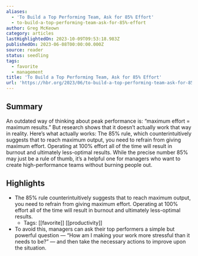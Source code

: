```yaml
---
aliases:
  - 'To Build a Top Performing Team, Ask for 85% Effort'
  - to-build-a-top-performing-team-ask-for-85%-effort
author: Greg McKeown
category: articles
lastHighlightedOn: 2023-10-09T09:53:18.983Z
publishedOn: 2023-06-08T00:00:00.000Z
source: reader
status: seedling
tags:
  - favorite
  - management
title: 'To Build a Top Performing Team, Ask for 85% Effort'
url: 'https://hbr.org/2023/06/to-build-a-top-performing-team-ask-for-85-effort'
---
```

## Summary

An outdated way of thinking about peak performance is: “maximum effort = maximum results.” But research shows that it doesn’t actually work that way in reality. Here’s what actually works: The 85% rule, which counterintuitively suggests that to reach maximum output, you need to refrain from giving maximum effort. Operating at 100% effort all of the time will result in burnout and ultimately less-optimal results. While the precise number 85% may just be a rule of thumb, it’s a helpful one for managers who want to create high-performance teams without burning people out.

## Highlights

- The 85% rule counterintuitively suggests that to reach maximum output, you need to refrain from giving maximum effort. Operating at 100% effort all of the time will result in burnout and ultimately less-optimal results.
    - Tags: [[favorite]] [[productivity]]
- To avoid this, managers can ask their top performers a simple but powerful question — “How am I making your work more stressful than it needs to be?” — and then take the necessary actions to improve upon the situation.
